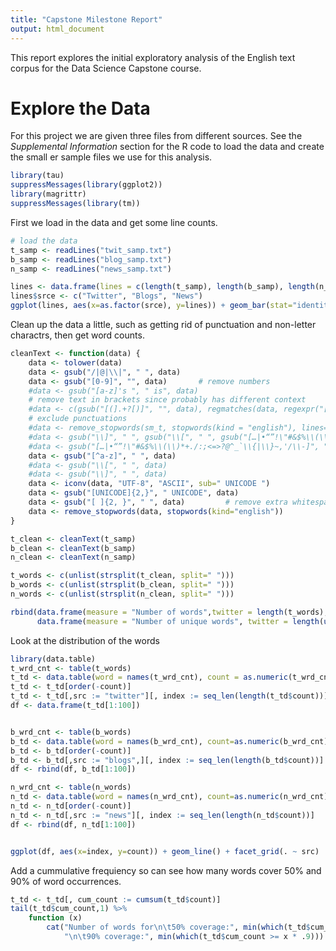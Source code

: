 ```yaml
---
title: "Capstone Milestone Report"
output: html_document
---
```

This report explores the initial exploratory analysis of the English text corpus for the Data Science Capstone course.

# Explore the Data
For this project we are given three files from different sources. See the *Supplemental Information* section for the R code to load the data and create the small er sample files we use for this analysis.
```r
library(tau)
suppressMessages(library(ggplot2))
library(magrittr)
suppressMessages(library(tm))
```
First we load in the data and get some line counts.
```r
# load the data
t_samp <- readLines("twit_samp.txt")
b_samp <- readLines("blog_samp.txt")
n_samp <- readLines("news_samp.txt")

lines <- data.frame(lines = c(length(t_samp), length(b_samp), length(n_samp)))
lines$srce <- c("Twitter", "Blogs", "News")
ggplot(lines, aes(x=as.factor(srce), y=lines)) + geom_bar(stat="identity", fill="darkblue") + labs(x = "Source", y = "Number of Lines", title = "Lines of text by source")
```

Clean up the data a little, such as getting rid of punctuation and non-letter charactrs, then get word counts.
```r
cleanText <- function(data) {
    data <- tolower(data)
    data <- gsub("/|@|\\|", " ", data)
    data <- gsub("[0-9]", "", data)       # remove numbers
    #data <- gsub("[a-z]'s ", " is", data)
    # remove text in brackets since probably has different context
    #data <- c(gsub("[(].+?[)]", "", data), regmatches(data, regexpr("[(].+?[)]", data)))
    # exclude punctuations
    #data <- remove_stopwords(sm_t, stopwords(kind = "english"), lines=TRUE)
    #data <- gsub("\\]", " ", gsub("\\[", " ", gsub("[…|•“”!\"#&$%\\(\\)*+./:;<=>?@^_`\\{|\\}~,'/\\-]", " ", data)))
    #data <- gsub("[…|•“”!\"#&$%\\(\\)*+./:;<=>?@^_`\\{|\\}~,'/\\-]", " ", data)
    data <- gsub("[^a-z]", " ", data)
    #data <- gsub("\\[", " ", data)
    #data <- gsub("\\]", " ", data)
    data <- iconv(data, "UTF-8", "ASCII", sub=" UNICODE ")
    data <- gsub("[UNICODE]{2,}", " UNICODE", data)
    data <- gsub("[ ]{2, }", " ", data)         # remove extra whitespaces
    data <- remove_stopwords(data, stopwords(kind="english"))
}
```
```r
t_clean <- cleanText(t_samp)
b_clean <- cleanText(b_samp)
n_clean <- cleanText(n_samp)

t_words <- c(unlist(strsplit(t_clean, split=" ")))
b_words <- c(unlist(strsplit(b_clean, split=" ")))
n_words <- c(unlist(strsplit(n_clean, split=" ")))

rbind(data.frame(measure = "Number of words",twitter = length(t_words), blogs = length(b_words), news = length(n_words)),
      data.frame(measure = "Number of unique words", twitter = length(unique(t_words)), blogs = length(unique(b_words)), news = length(unique(n_words))))
```


Look at the distribution of the words
```r
library(data.table)
t_wrd_cnt <- table(t_words)
t_td <- data.table(word = names(t_wrd_cnt), count = as.numeric(t_wrd_cnt))
t_td <- t_td[order(-count)]
t_td <- t_td[,src := "twitter"][, index := seq_len(length(t_td$count))]
df <- data.frame(t_td[1:100])


b_wrd_cnt <- table(b_words)
b_td <- data.table(word = names(b_wrd_cnt), count=as.numeric(b_wrd_cnt))
b_td <- b_td[order(-count)]
b_td <- b_td[,src := "blogs",][, index := seq_len(length(b_td$count))]
df <- rbind(df, b_td[1:100])

n_wrd_cnt <- table(n_words)
n_td <- data.table(word = names(n_wrd_cnt), count=as.numeric(n_wrd_cnt))
n_td <- n_td[order(-count)]
n_td <- n_td[,src := "news"][, index := seq_len(length(n_td$count))]
df <- rbind(df, n_td[1:100])


ggplot(df, aes(x=index, y=count)) + geom_line() + facet_grid(. ~ src)

```

Add a cummulative frequiency so can see how many words cover 50% and 90% of word occurrences.
```r
t_td <- t_td[, cum_count := cumsum(t_td$count)]
tail(t_td$cum_count,1) %>%
    function (x)
        cat("Number of words for\n\t50% coverage:", min(which(t_td$cum_count >= x * .5,)),
            "\n\t90% coverage:", min(which(t_td$cum_count >= x * .9)))
```

